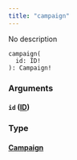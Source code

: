 ```yaml
---
title: "campaign"
---
```


No description

```
campaign(
  id: ID!
): Campaign!

```

### Arguments[](#arguments "Direct link to heading")

#### `id` ([ID](/developer/graphql-api/references/scalars/id))[](#id-id "Direct link to heading")

### Type[](#type "Direct link to heading")

#### [Campaign](/developer/graphql-api/references/objects/campaign)[](#campaign "Direct link to heading")